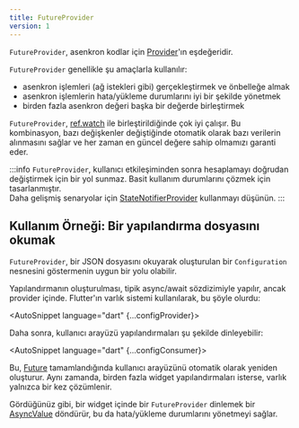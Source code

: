 ```yaml
---
title: FutureProvider
version: 1
---
```



`FutureProvider`, asenkron kodlar için [Provider]'ın eşdeğeridir.

`FutureProvider` genellikle şu amaçlarla kullanılır:

- asenkron işlemleri (ağ istekleri gibi) gerçekleştirmek ve önbelleğe almak 
- asenkron işlemlerin hata/yükleme durumlarını iyi bir şekilde yönetmek 
- birden fazla asenkron değeri başka bir değerde birleştirmek

`FutureProvider`, [ref.watch] ile birleştirildiğinde çok iyi çalışır. Bu kombinasyon, bazı değişkenler değiştiğinde 
otomatik olarak bazı verilerin alınmasını sağlar ve her zaman en güncel değere sahip olmamızı garanti eder.

:::info
`FutureProvider`, kullanıcı etkileşiminden sonra hesaplamayı doğrudan değiştirmek için bir yol sunmaz. 
Basit kullanım durumlarını çözmek için tasarlanmıştır.  
Daha gelişmiş senaryolar için [StateNotifierProvider] kullanmayı düşünün.
:::

## Kullanım Örneği: Bir yapılandırma dosyasını okumak

`FutureProvider`, bir JSON dosyasını okuyarak oluşturulan bir `Configuration` nesnesini 
göstermenin uygun bir yolu olabilir.

Yapılandırmanın oluşturulması, tipik async/await sözdizimiyle yapılır, ancak provider içinde. 
Flutter'ın varlık sistemi kullanılarak, bu şöyle olurdu:

<AutoSnippet language="dart" {...configProvider}></AutoSnippet>

Daha sonra, kullanıcı arayüzü yapılandırmaları şu şekilde dinleyebilir:

<AutoSnippet language="dart" {...configConsumer}></AutoSnippet>

Bu, [Future] tamamlandığında kullanıcı arayüzünü otomatik olarak yeniden oluşturur. 
Aynı zamanda, birden fazla widget yapılandırmaları isterse, varlık yalnızca bir kez çözümlenir.

Gördüğünüz gibi, bir widget içinde bir `FutureProvider` dinlemek bir [AsyncValue] döndürür, 
bu da hata/yükleme durumlarını yönetmeyi sağlar.

[ref.watch]: ../concepts/reading#uso-de-refwatch-para-observar-a-un-provider
[statenotifierprovider]: ./state_notifier_provider
[provider]: ./provider
[asyncvalue]: https://pub.dev/documentation/riverpod/latest/riverpod/AsyncValue-class.html
[future]: https://api.dart.dev/dart-async/Future-class.html
[family]: ../concepts/modifiers/family
